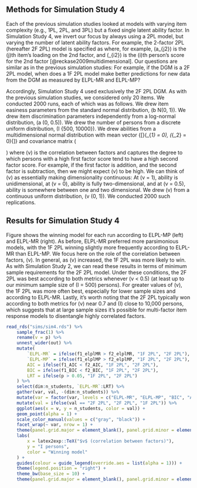 ## Methods for Simulation Study 4

Each of the previous simulation studies looked at models with varying item complexity (e.g., 1PL, 2PL, and 3PL) but a fixed single latent ability factor. In Simulation Study 4, we invert our focus by always using a 2PL model, but varying the number of latent ability factors. For example, the 2-factor 2PL (hereafter 2F 2PL) model is specified as
\begin{align}
\text{Pr}(Y_{ij}) = F(a_{j1}\theta_{i1} + a_{j2} \theta_{i2} + b_j)
\end{align}
where, for example, \(a_{j2}\) is the \(j\)th item's loading on the 2nd factor, and \(\theta_{i2}\) is the \(i\)th person's score for the 2nd factor [@reckase2009multidimensional]. Our questions are similar as in the previous simulation studies: For example, if the DGM is a 2F 2PL model, when does a 1F 2PL model make better predictions for new data from the DGM as measured by ELPL-MR and ELPL-MP?

Accordingly, Simulation Study 4 used exclusively the 2F 2PL DGM. As with the previous simulation studies, we considered only 20 items. We conducted 2000 runs, each of which was as follows. We drew item easiness parameters from the standard normal distribution, \(b \sim N(0, 1)\). We drew item discrimination parameters independently\footnote{In particular, each item's loading on each factor was independent so that the first item's loading on the first factor was independent of its loading on the second factor.} from a log-normal distribution, \(a \sim \text{Lognormal}(0, 0.5)\). We drew the number of persons from a discrete uniform distribution, \(I \sim \text{unif}\{500, 10000\}\). We drew abilities from a multidimensional normal distribution with mean vector {[}\(\mu_{\theta_1} = 0\), \(\mu_{\theta_2} = 0\){]} and covariance matrix \(\begin{bmatrix} 1 & v \\ v & 1 \end{bmatrix}\) where \(v\) is the correlation between factors and captures the degree to which persons with a high first factor score tend to have a high second factor score. For example, if the first factor is addition, and the second factor is subtraction, then we might expect \(v\) to be high. We can think of \(v\) as essentially making dimensionality continuous: At \(v = 1\), ability is unidimensional, at \(v = 0\), ability is fully two-dimensional, and at \(v = 0.5\), ability is somewhere between one and two dimensional. We drew \(v\) from a continuous uniform distribution, \(v \sim \text{unif}(0, 1)\). We conducted 2000 such replications.

## Results for Simulation Study 4

Figure \ref{fig:results6a} shows the winning model for each run according to ELPL-MP (left) and ELPL-MR (right). As before, ELPL-MR preferred more parsimonious models, with the 1F 2PL winning slightly more frequently according to ELPL-MR than ELPL-MP. We focus here on the role of the correlation between factors, \(v\). In general, as \(v\) increased, the 1F 2PL was more likely to win. As with Simulation Study 2, we can read these results in terms of minimum sample requirements for the 2F 2PL model. Under these conditions, the 2F 2PL was best according to both metrics whenever \(v < 0.5\) (at least up to our minimum sample size of \(I = 500\) persons). For greater values of \(v\), the 1F 2PL was more often best, especially for lower sample sizes and according to ELPL-MR. Lastly, it's worth noting that the 2F 2PL typically won according to both metrics for \(v\) near 0.7 and \(I\) close to 10,000 persons, which suggests that at large sample sizes it's possible for multi-factor item response models to disentangle highly correlated factors.

```r

read_rds("sims/sim4.rds") %>%
	sample_frac(1) %>% 
	rename(v = p) %>%
	unnest_wider(out) %>%
	mutate(
		`ELPL-MR` = ifelse(f1_elplMR > f2_elplMR, "1F 2PL", "2F 2PL"),
		`ELPL-MP` = ifelse(f1_elplMP > f2_elplMP, "1F 2PL", "2F 2PL"),
		AIC = ifelse(f1_AIC < f2_AIC, "1F 2PL", "2F 2PL"),
		BIC = ifelse(f1_BIC < f2_BIC, "1F 2PL", "2F 2PL"),
		LRT = ifelse(p > 0.05, "1F 2PL", "2F 2PL")
	) %>%
	select(dim:n_students, `ELPL-MR`:LRT) %>%
	gather(var, val, -(dim:n_students)) %>%
	mutate(var = factor(var, levels = c("ELPL-MR", "ELPL-MP", "BIC", "AIC", "LRT"))) %>%
	mutate(val = ifelse(val == "2F 2PL", "2F 2PL", "1F 2PL")) %>% 
	ggplot(aes(x = v, y = n_students, color = val)) +
	geom_point(alpha = 1) +
	scale_color_manual(values = c("gray", "black")) +
	facet_wrap(~ var, nrow = 1) +
	theme(panel.grid.major = element_blank(), panel.grid.minor = element_blank()) +
	labs(
		x = latex2exp::TeX("$v$ (correlation between factors)"),
		y = "I persons",
		color = "Winning model"
	) +
	guides(colour = guide_legend(override.aes = list(alpha = 1))) +
	theme(legend.position = "right") +
	theme_bw(base_size = 10) +
	theme(panel.grid.major = element_blank(), panel.grid.minor = element_blank())
```

